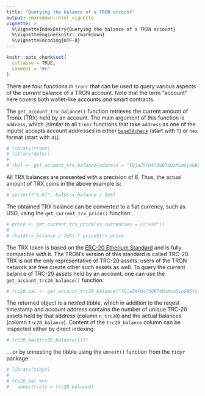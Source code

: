 ```yaml
---
title: "Querying the balance of a TRON account"
output: rmarkdown::html_vignette
vignette: >
  %\VignetteIndexEntry{Querying the balance of a TRON account}
  %\VignetteEngine{knitr::rmarkdown}
  %\VignetteEncoding{UTF-8}
---
```


```r
knitr::opts_chunk$set(
  collapse = TRUE,
  comment = "#>"
)
```

There are four functions in `tronr` that can be used to query various aspects of the *current* balance of a TRON account. Note that the term "account" here covers both wallet-like accounts *and* smart contracts.

The `get_account_trx_balance()` function retrieves the current amount of Tronix (TRX) held by an account. The main argument of this function is `address`, which (similar to all `tronr` functions that take `address` as one of the inputs) accepts account addresses in either [`base58check`](https://bitcoin.stackexchange.com/questions/75527/eli5-what-is-base58check-encoding) (start with `T`) or `hex` format (start with `41`).

```r
# library(tronr)
# library(dplyr)
# 
# (bal <- get_account_trx_balance(address = "TQjaZ9FD473QBTdUzMLmSyoGB6Yz1CGpux"))
```

All TRX balances are presented with a precision of 6. Thus, the actual amount of TRX coins in the above example is:

```r
# sprintf("%.6f", bal$trx_balance / 1e6)
```

The obtained TRX balance can be converted to a fiat currency, such as USD, using the `get_current_trx_price()` function:

```r
# price <- get_current_trx_price(vs_currencies = c("usd"))
# 
# (bal$trx_balance / 1e6) * price$trx_price
```

The TRX token is based on the [ERC-20 Etherium Standard](https://ethereum.org/en/developers/docs/standards/tokens/erc-20/) and is fully compatible with it. The TRON's version of this standard is called TRC-20. TRX is not the only representative of TRC-20 assets: users of the TRON network are free create other such assets as well. To query the current balance of TRC-20 assets held by an account, one can use the `get_account_trc20_balance()` function:

```r
# trc20_bal <- get_account_trc20_balance("TQjaZ9FD473QBTdUzMLmSyoGB6Yz1CGpux")
```

The returned object is a *nested* tibble, which in addition to the reqest timestamp and account address contains the number of unique TRC-20 assets held by that address (column `n_trc20`) and the actual balances (column `trc20_balance`). Content of the `trc20_balance` column can be inspected either by direct indexing:

```r
# trc20_bal$trc20_balance[[1]]
```

... or by unnesting the tibble using the `unnest()` function from the `tidyr` package:

```r
# library(tidyr)
# 
# trc20_bal %>% 
#   unnest(cols = trc20_balance)
```
